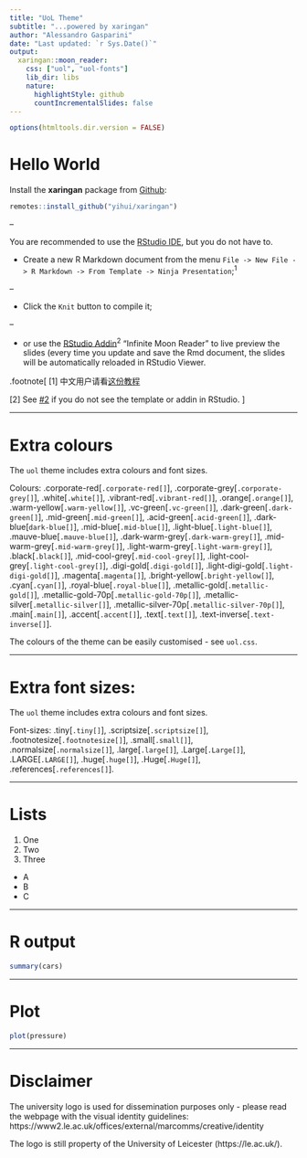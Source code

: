 ```yaml
---
title: "UoL Theme"
subtitle: "...powered by xaringan"
author: "Alessandro Gasparini"
date: "Last updated: `r Sys.Date()`"
output:
  xaringan::moon_reader:
    css: ["uol", "uol-fonts"]
    lib_dir: libs
    nature:
      highlightStyle: github
      countIncrementalSlides: false
---
```


```r
options(htmltools.dir.version = FALSE)
```

# Hello World

Install the **xaringan** package from [Github](https://github.com/yihui/xaringan):

```r
remotes::install_github("yihui/xaringan")
```

--

You are recommended to use the [RStudio IDE](https://www.rstudio.com/products/rstudio/), but you do not have to.

- Create a new R Markdown document from the menu `File -> New File -> R Markdown -> From Template -> Ninja Presentation`;<sup>1</sup>

--

- Click the `Knit` button to compile it;

--

- or use the [RStudio Addin](https://rstudio.github.io/rstudioaddins/)<sup>2</sup> "Infinite Moon Reader" to live preview the slides (every time you update and save the Rmd document, the slides will be automatically reloaded in RStudio Viewer.

.footnote[
[1] 中文用户请看[这份教程](https://slides.yihui.org/xaringan/zh-CN.html)

[2] See [#2](https://github.com/yihui/xaringan/issues/2) if you do not see the template or addin in RStudio.
]

---

# Extra colours

The `uol` theme includes extra colours and font sizes.

Colours: .corporate-red[`.corporate-red[]`], .corporate-grey[`.corporate-grey[]`], .white[`.white[]`], .vibrant-red[`.vibrant-red[]`], .orange[`.orange[]`], .warm-yellow[`.warm-yellow[]`], .vc-green[`.vc-green[]`], .dark-green[`.dark-green[]`], .mid-green[`.mid-green[]`], .acid-green[`.acid-green[]`], .dark-blue[`dark-blue[]`], .mid-blue[`.mid-blue[]`], .light-blue[`.light-blue[]`], .mauve-blue[`.mauve-blue[]`], .dark-warm-grey[`.dark-warm-grey[]`], .mid-warm-grey[`.mid-warm-grey[]`], .light-warm-grey[`.light-warm-grey[]`], .black[`.black[]`], .mid-cool-grey[`.mid-cool-grey[]`], .light-cool-grey[`.light-cool-grey[]`], .digi-gold[`.digi-gold[]`], .light-digi-gold[`.light-digi-gold[]`], .magenta[`.magenta[]`], .bright-yellow[`.bright-yellow[]`], .cyan[`.cyan[]`], .royal-blue[`.royal-blue[]`], .metallic-gold[`.metallic-gold[]`], .metallic-gold-70p[`.metallic-gold-70p[]`], .metallic-silver[`.metallic-silver[]`], .metallic-silver-70p[`.metallic-silver-70p[]`], .main[`.main[]`], .accent[`.accent[]`], .text[`.text[]`], .text-inverse[`.text-inverse[]`].

The colours of the theme can be easily customised - see `uol.css`.

---

# Extra font sizes:

The `uol` theme includes extra colours and font sizes.

Font-sizes: .tiny[`.tiny[]`], .scriptsize[`.scriptsize[]`], .footnotesize[`.footnotesize[]`], .small[`.small[]`], .normalsize[`.normalsize[]`], .large[`.large[]`], .Large[`.Large[]`], .LARGE[`.LARGE[]`], .huge[`.huge[]`], .Huge[`.Huge[]`], .references[`.references[]`].

---

# Lists

1. One
2. Two
3. Three

* A
* B
* C

---

# R output

```r
summary(cars)
```

---

# Plot

```r
plot(pressure)
```

---

# Disclaimer

The university logo is used for dissemination purposes only - please read the webpage with the visual identity guidelines: https://www2.le.ac.uk/offices/external/marcomms/creative/identity

The logo is still property of the University of Leicester (https://le.ac.uk/).
